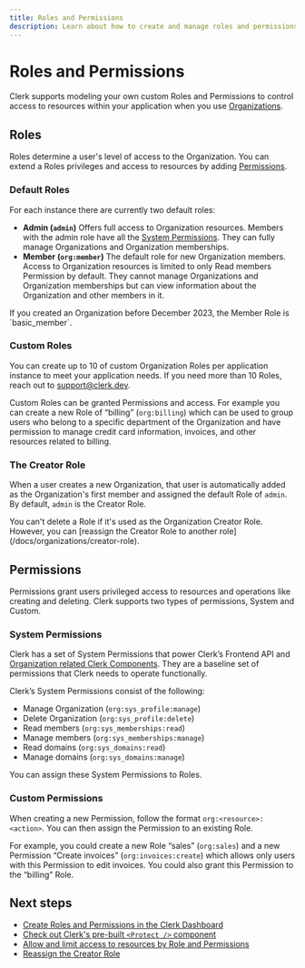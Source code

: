 ```yaml
---
title: Roles and Permissions
description: Learn about how to create and manage roles and permissions for Clerk Organizations and their members.
---
```


# Roles and Permissions

Clerk supports modeling your own custom Roles and Permissions to control access to resources within your application when you use [Organizations](/docs/organizations/overview).

## Roles

Roles determine a user's level of access to the Organization. You can extend a Roles privileges and access to resources by adding [Permissions](#permissions).

### Default Roles

For each instance there are currently two default roles:

- **Admin (`admin`)** Offers full access to Organization resources. Members with the admin role have all the [System Permissions](#system-permissions). They can fully manage Organizations and Organization memberships.
- **Member (`org:member`)** The default role for new Organization members. Access to Organization resources is limited to only Read members Permission by default. They cannot manage Organizations and Organization memberships but can view information about the Organization and other members in it. 

<Callout type="info">
If you created an Organization before December 2023, the Member Role is `basic_member`.
</Callout>

### Custom Roles

You can create up to 10 of custom Organization Roles per application instance to meet your application needs. If you need more than 10 Roles, reach out to [support@clerk.dev](mailto:support@clerk.dev).

Custom Roles can be granted Permissions and access. For example you can create a new Role of “billing” (`org:billing`) which can be used to group users who belong to a specific department of the Organization and have permission to manage credit card information, invoices, and other resources related to billing.

### The Creator Role

When a user creates a new Organization, that user is automatically added as the Organization's first member and assigned the default Role of `admin`. By default, `admin` is the Creator Role. 

<Callout type="warning">
You can't delete a Role if it's used as the Organization Creator Role. However, you can [reassign the Creator Role to another role](/docs/organizations/creator-role).
</Callout>

## Permissions

Permissions grant users privileged access to resources and operations like creating and deleting. Clerk supports two types of permissions, System and Custom. 

### System Permissions

Clerk has a set of System Permissions that power Clerk’s Frontend API and [Organization related Clerk Components](/docs/components/overview#organization-components). They are a baseline set of permissions that Clerk needs to operate functionally.

Clerk’s System Permissions consist of the following:

- Manage Organization (`org:sys_profile:manage`)
- Delete Organization (`org:sys_profile:delete`)
- Read members (`org:sys_memberships:read`)
- Manage members (`org:sys_memberships:manage`)
- Read domains (`org:sys_domains:read`)
- Manage domains (`org:sys_domains:manage`)

You can assign these System Permissions to Roles. 

### Custom Permissions

When creating a new Permission, follow the format `org:<resource>:<action>`. You can then assign the Permission to an existing Role.

For example, you could create a new Role “sales” (`org:sales`) and a new Permission “Create invoices” (`org:invoices:create`) which allows only users with this Permission to edit invoices. You could also grant this Permission to the “billing” Role.

## Next steps

* [Create Roles and Permissions in the Clerk Dashboard](/docs/organizations/create-roles-permissions)
* [Check out Clerk's pre-built `<Protect />` component](/docs/components/protect)
* [Allow and limit access to resources by Role and Permissions](/docs/organizations/restrict-access)
* [Reassign the Creator Role](/docs/organizations/creator-role)